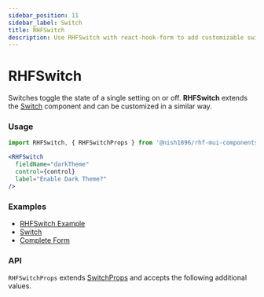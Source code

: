 ```yaml
---
sidebar_position: 11
sidebar_label: Switch
title: RHFSwitch
description: Use RHFSwitch with react-hook-form to add customizable switch inputs for toggling settings on or off. Explore usage examples and API details for seamless customization.
---
```



# RHFSwitch

Switches toggle the state of a single setting on or off. **RHFSwitch**
extends the [Switch](https://mui.com/material-ui/react-switch/) component
and can be customized in a similar way.

### Usage

```js
import RHFSwitch, { RHFSwitchProps } from '@nish1896/rhf-mui-components/mui/switch';
```

```jsx
<RHFSwitch
  fieldName="darkTheme"
  control={control}
  label="Enable Dark Theme?"
/>
```

### Examples
- [RHFSwitch Example](https://rhf-mui-components-examples.netlify.app/switch-slider-rating)
- [Switch](https://mui.com/material-ui/react-switch/)
- [Complete Form](https://rhf-mui-components-examples.netlify.app/complete-form)

### API
`RHFSwitchProps` extends [SwitchProps](https://mui.com/material-ui/api/switch/) and accepts the following additional values.

<RHFSwitchPropsTable />
